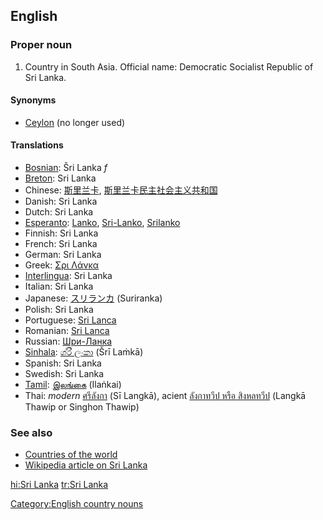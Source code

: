 ==English==

===Proper noun===

# Country in South Asia. Official name: Democratic Socialist Republic of Sri Lanka.

====Synonyms====
*[[Ceylon]] (no longer used)

====Translations====
*[[Bosnian]]: Šri Lanka ''f''
*[[Breton]]: Sri Lanka
*Chinese: [[斯里兰卡]], [[斯里兰卡民主社会主义共和国]]
*Danish: Sri Lanka
*Dutch: Sri Lanka
*[[Esperanto]]: [[Lanko]], [[Sri-Lanko]], [[Srilanko]]
*Finnish: Sri Lanka
*French: Sri Lanka
*German: Sri Lanka
*Greek: [[Σρι Λάνκα]]
*[[Interlingua]]: Sri Lanka
*Italian: Sri Lanka
*Japanese: [[スリランカ]] (Suriranka)
*Polish: Sri Lanka
*Portuguese: [[Sri Lanca]]
*Romanian: [[Sri Lanca]]
*Russian: [[Шри-Ланка]]
*[[Sinhala]]: [[ශ්රී ලංකා]] (Šrī Laṁkā)
*Spanish: Sri Lanka
*Swedish: Sri Lanka
*[[Tamil]]: [[இலங்கை]] (Ilaṅkai)
* Thai: ''modern'' [[ศรีลังกา]] (Sī Langkā), acient [[ลังกาทวีป หรือ สิงหลทวีป]] (Langkā Thawip or Singhon Thawip)

===See also===
*[[Countries of the world]]
*[[w:Sri Lanka|Wikipedia article on Sri Lanka]]
[[Category:English country nouns]]

[[hi:Sri Lanka]]
[[tr:Sri Lanka]]